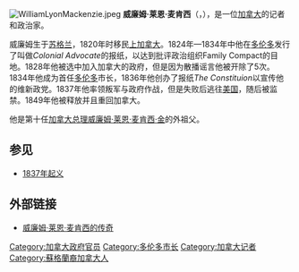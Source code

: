 [[File:WilliamLyonMackenzie.jpeg|thumb]]
'''威廉姆·莱恩·麦肯西'''（'''{{lang|en|William Lyon Mackenzie}}'''，{{bd|1795年|3月12日|1861年|8月2日|catIdx=M}}），是一位[[加拿大|加拿大]]的记者和政治家。

威廉姆生于[[苏格兰|苏格兰]]，1820年时移民[[上加拿大|上加拿大]]。1824年—1834年中他在[[多伦多|多伦多]]发行了叫做''Colonial Advocate''的报纸，以达到批评政治组织Family Compact的目地。1828年他被选中加入加拿大的政府，但是因为散播谣言他被开除了5次。1834年他成为首任[[多伦多|多伦多]]市长，1836年他创办了报纸''The Constituion''以宣传他的维新政党。1837年他率领叛军与政府作战，但是失败后逃往[[美国|美国]]，随后被监禁。1849年他被释放并且重回加拿大。

他是第十任[[加拿大总理|加拿大总理]][[威廉·莱昂·麦肯齐·金|威廉姆·莱恩·麦肯西·金]]的外祖父。

==参见==
*[[1837年起义|1837年起义]]

==外部链接==
* [http://www.biographi.ca/EN/ShowBio.asp?BioId=38684 威廉姆·莱恩·麦肯西的传奇] {{Wayback|url=http://www.biographi.ca/EN/ShowBio.asp?BioId=38684 |date=20111107052359 }}{{en icon}}

{{start box}}
{{s-before|—}}
{{s-title|多伦多市长<br>1834年}}
{{s-after|Robert Sullivan}}
{{end box}}

{{Authority control}}
{{DEFAULTSORT:Mackenzie, William Lyon }}
[[Category:加拿大政府官员|Category:加拿大政府官员]]
[[Category:多伦多市长|Category:多伦多市长]]
[[Category:加拿大记者|Category:加拿大记者]]
[[Category:蘇格蘭裔加拿大人|Category:蘇格蘭裔加拿大人]]